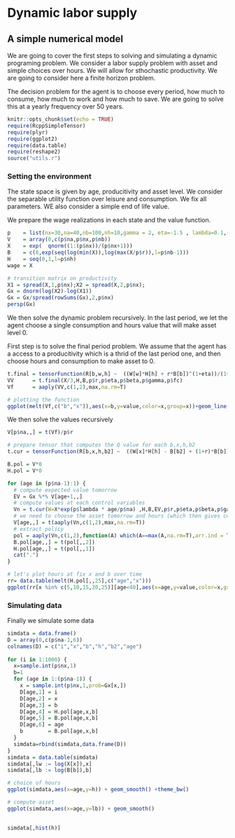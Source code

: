 # Dynamic labor supply

## A simple numerical model

We are going to cover the first steps to solving and simulating a dynamic programing problem. We consider a labor supply problem with asset and simple choices over hours. We will allow for sthochastic productivity. We are going to consider here a finite horizon problem. 

The decision problem for the agent is to choose every period, how much to consume, how much to work and how much to save. We are going to solve this at a yearly frequency over 50 years.

```r
knitr::opts_chunk$set(echo = TRUE)
require(RcppSimpleTensor)
require(plyr)
require(ggplot2)
require(data.table)
require(reshape2)
source("utils.r")
```

### Setting the environment

The state space is given by age, producitivity and asset level. We consider the separable utility function over leisure and consumption. We fix all parameters. WE also consider a simple end of life value.


We prepare the wage realizations in each state and the value function.
```r
p    = list(nx=30,na=40,nb=100,nh=10,gamma = 2, eta=-1.5 , lambda=0.1,r=0.02,beta=5,fc=1)
V    = array(0,c(p$na,p$nx,p$nb))
X    = exp(  qnorm((1:(p$nx))/(p$nx+1)))  
B    = c(0,exp(seq(log(min(X)),log(max(X/p$r)),l=p$nb-1)))
H    = seq(0,1,l=p$nh)
wage = X

# transition matrix on productivity
X1 = spread(X,1,p$nx);X2 = spread(X,2,p$nx);
Gx = dnorm(log(X2)-log(X1))
Gx = Gx/spread(rowSums(Gx),2,p$nx)
persp(Gx)

```

We then solve the dynamic problem recursively. In the last period, we let the agent choose a single consumption and hours value that will make asset level 0.

First step is to solve the final period problem. We assume that the agent has a access to a producitivity which is a thrid of the last period one, and then choose hours and consumption to make asset to 0.
```r
t.final = tensorFunction(R[b,w,h] ~  ((W[w]*H[h] + r*B[b])^(1+eta))/(1+eta) - beta*((H[h])^(1+gamma))/(1+gamma) - I(H[h]>0)*fc)
VV      = t.final(X/3,H,B,p$r,p$eta,p$beta,p$gamma,p$fc)
Vf      = aaply(VV,c(1,2),max,na.rm=T)

# plotting the function
ggplot(melt(Vf,c("b","x")),aes(x=b,y=value,color=x,group=x))+geom_line() + theme_bw() + scale_x_continuous("asset position")
```

We then solve the values recursively
```r
V[p$na,,] = t(Vf)/p$r

# prepare tensor that computes the Q value for each b,x,h,b2
t.cur = tensorFunction(R[b,x,h,b2] ~  ((W[x]*H[h] - B[b2] + (1+r)*B[b])^(1+eta))/(1+eta) - beta*((H[h])^(1+gamma))/(1+gamma) + rho*VV[x,b2] - I(H[h]>0)*fc )

B.pol = V*0
H.pol = V*0

for (age in (p$na-1):1) {
  # compute expected value tomorrow
  EV = Gx %*% V[age+1,,]
  # compute values at each control variables
  Vn = t.cur(W=X*exp(p$lambda * age/p$na) ,H,B,EV,p$r,p$eta,p$beta,p$gamma,1/(1+p$r),p$fc)
  # we need to choose the asset tomorrow and hours (which then gives consumption)
  V[age,,] = t(aaply(Vn,c(1,2),max,na.rm=T))
  # extract policy
  pol = aaply(Vn,c(1,2),function(A) which(A==max(A,na.rm=T),arr.ind = T,useNames = T))
  B.pol[age,,] = t(pol[,,2])
  H.pol[age,,] = t(pol[,,1])
  cat(".")
}

# let's plot hours at fix x and b over time
rr= data.table(melt(H.pol[,,25],c("age","x")))
ggplot(rr[x %in% c(5,10,15,20,25)][age<40],aes(x=age,y=value,color=x,group=x)) + geom_line()

```

### Simulating data
Finally we simulate some data

```r
simdata = data.frame()
D = array(0,c(p$na-1,6))
colnames(D) = c("i","x","b","h","b2","age")
  
for (i in 1:1000) {
  x=sample.int(p$nx,1)
  b=1
  for (age in 1:(p$na-1)) {
    x = sample.int(p$nx,1,prob=Gx[x,])
    D[age,1] = i
    D[age,2] = x
    D[age,3] = b
    D[age,4] = H.pol[age,x,b]
    D[age,5] = B.pol[age,x,b]
    D[age,6] = age
    b        = B.pol[age,x,b]
  }
  simdata=rbind(simdata,data.frame(D))
}
simdata = data.table(simdata)
simdata[,lw := log(X[x]),x]
simdata[,lb := log(B[b]),b]

# choice of hours
ggplot(simdata,aes(x=age,y=h)) + geom_smooth() +theme_bw()

# compute asset 
ggplot(simdata,aes(x=age,y=lb)) + geom_smooth()
  
```


```r
simdata[,hist(h)]
```
